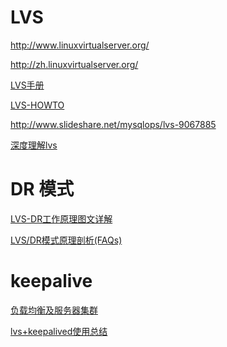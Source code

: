 = LVS =
[[http://www.linuxvirtualserver.org/]]

[[http://zh.linuxvirtualserver.org/]]

[[http://docs.linuxtone.org/ebooks/LoadBalance/lvs/LVS%E6%89%8B%E5%86%8C.pdf|LVS手册]]

[[http://www.austintek.com/LVS/LVS-HOWTO/HOWTO/index.html|LVS-HOWTO]]

[[http://www.slideshare.net/mysqlops/lvs-9067885]]

[[http://xcd.blog.techweb.com.cn/archives/251.html|深度理解lvs]]

= DR 模式 =
[[http://os.51cto.com/art/201105/264303.htm|LVS-DR工作原理图文详解]]

[[http://os.51cto.com/art/201105/262536.htm|LVS/DR模式原理剖析(FAQs)]]

= keepalive =
[[http://www.keepalived.org/pdf/sery-lvs-cluster.pdf|负载均衡及服务器集群]]

[[http://isadba.com/?p=67|lvs+keepalived使用总结]]
